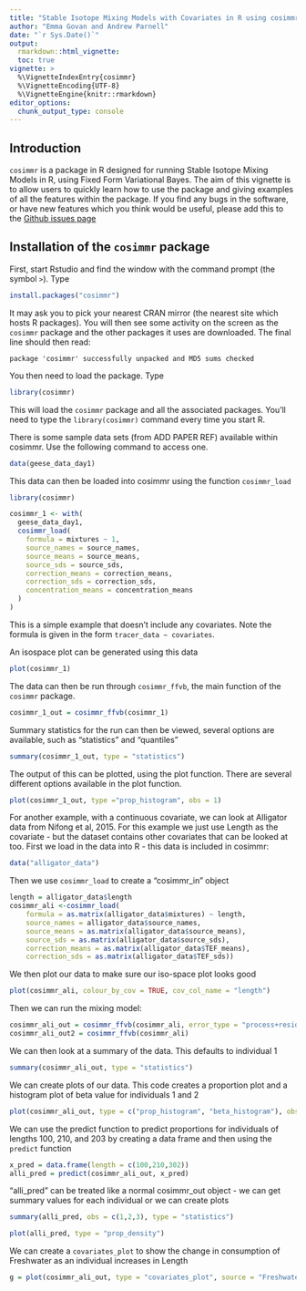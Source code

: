 ```yaml
---
title: "Stable Isotope Mixing Models with Covariates in R using cosimmr"
author: "Emma Govan and Andrew Parnell"
date: "`r Sys.Date()`"
output: 
  rmarkdown::html_vignette:
  toc: true
vignette: >
  %\VignetteIndexEntry{cosimmr}
  %\VignetteEncoding{UTF-8}
  %\VignetteEngine{knitr::rmarkdown}
editor_options: 
  chunk_output_type: console
---
```



## Introduction

`cosimmr` is a package in R designed for running Stable Isotope Mixing Models in
R, using Fixed Form Variational Bayes. The aim of this vignette is to allow users
to quickly learn how to use the package and giving examples of all the 
features within the package.
If you find any bugs in the software, or have new features which you think would be 
useful, please add this to the [Github issues page](https://github.com/emmagovan/cosimmr/issues)

## Installation of the `cosimmr` package

First, start Rstudio and find the window with the command prompt (the symbol `>`). Type

```r
install.packages("cosimmr")
```
It may ask you to pick your nearest CRAN mirror (the nearest site which hosts R packages). You will then see some activity on the screen as the `cosimmr` package and the other packages it uses are downloaded. The final line should then read: 

`package 'cosimmr' successfully unpacked and MD5 sums checked`

You then need to load the package. Type

```r
library(cosimmr)
```

This will load the `cosimmr` package and all the associated packages. You’ll need to type the `library(cosimmr)` command every time you start R.


There is some sample data sets (from ADD PAPER REF) available within cosimmr. 
Use the following command to access one.
```r
data(geese_data_day1)
```

This data can then be loaded into cosimmr using the function `cosimmr_load`

```r
library(cosimmr)
```
```r
cosimmr_1 <- with(
  geese_data_day1,
  cosimmr_load(
    formula = mixtures ~ 1,
    source_names = source_names,
    source_means = source_means,
    source_sds = source_sds,
    correction_means = correction_means,
    correction_sds = correction_sds,
    concentration_means = concentration_means
  )
)
```
This is a simple example that doesn't include any covariates. Note the formula is given in the form `tracer_data ~ covariates`. 

An isospace plot can be generated using this data
```r
plot(cosimmr_1)
```

The data can then be run through `cosimmr_ffvb`, the main function of the `cosimmr` 
package.
```r
cosimmr_1_out = cosimmr_ffvb(cosimmr_1)
```

Summary statistics for the run can then be viewed, several options are available, such as "statistics" and "quantiles"
```r
summary(cosimmr_1_out, type = "statistics")
```

The output of this can be plotted, using the plot function. There are several different options available in the plot function.
```r
plot(cosimmr_1_out, type ="prop_histogram", obs = 1)
```

For another example, with a continuous covariate, we can look at Alligator data from Nifong et al, 2015.
For this example we just use Length as the covariate - but the dataset contains other covariates that can be looked at too.
First we load in the data into R - this data is included in cosimmr:
```r
data("alligator_data")
```

Then we use `cosimmr_load` to create a "cosimmr_in" object
```r
length = alligator_data$length
cosimmr_ali <-cosimmr_load(
    formula = as.matrix(alligator_data$mixtures) ~ length,
    source_names = alligator_data$source_names,
    source_means = as.matrix(alligator_data$source_means),
    source_sds = as.matrix(alligator_data$source_sds),
    correction_means = as.matrix(alligator_data$TEF_means),
    correction_sds = as.matrix(alligator_data$TEF_sds))
```

We then plot our data to make sure our iso-space plot looks good
```r
plot(cosimmr_ali, colour_by_cov = TRUE, cov_col_name = "length")
```

Then we can run the mixing model:
```r
cosimmr_ali_out = cosimmr_ffvb(cosimmr_ali, error_type = "process+residual")
cosimmr_ali_out2 = cosimmr_ffvb(cosimmr_ali)
```

We can then look at a summary of the data. This defaults to individual 1
```r
summary(cosimmr_ali_out, type = "statistics")
```

We can create plots of our data. This code creates a proportion plot and a histogram plot of beta value for individuals 1 and 2
```r
plot(cosimmr_ali_out, type = c("prop_histogram", "beta_histogram"), obs = c(1,2), cov_name = "length")
```

We can use the predict function to predict proportions for individuals of lengths 100, 210, and 203 by creating a data frame and then using the `predict` function
```r
x_pred = data.frame(length = c(100,210,302))
alli_pred = predict(cosimmr_ali_out, x_pred)
```

"alli_pred" can be treated like a normal cosimmr_out object - we can get summary values for each individual or we can create plots
```r
summary(alli_pred, obs = c(1,2,3), type = "statistics")

plot(alli_pred, type = "prop_density")
```


We can create a `covariates_plot` to show the change in consumption of Freshwater as an individual increases in Length
```r
g = plot(cosimmr_ali_out, type = "covariates_plot", source = "Freshwater", cov_name = "length") 
```

